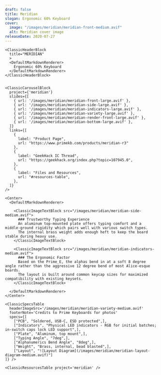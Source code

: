 ```yaml
---
draft: false
title: Meridian
slogan: Ergonomic 60% Keyboard
cover:
  image: "/images/meridian/meridian-front-medium.avif"
  alt: Meridian cover image
releaseDate: 2020-07-27
---
```


<DefaultLayout title={frontmatter.title}>

  <ClassicBlurredHeader src={frontmatter.cover.image} />

  <div class="container mx-auto">

    <ClassicHeaderBlock 
      title="MERIDIAN"
      >
      <DefaultMarkdownRenderer>
        Ergonomic 60% Keyboard
      </DefaultMarkdownRenderer>
    </ClassicHeaderBlock>


    <ClassicCarouselBlock 
      project={'meridian'} 
      slides={[
        { url: '/images/meridian/meridian-front-large.avif' },
        { url: '/images/meridian/meridian-side-large.avif' },
        { url: '/images/meridian/meridian-indicators-large.avif' },
        { url: '/images/meridian/meridian-variety-large.avif' },
        { url: '/images/meridian/meridian-render-front-large.avif' },
        { url: '/images/meridian/meridian-bottom-large.avif' },
      ]} 
      links={[
        {
          label: "Product Page",
          url: "https://www.primekb.com/products/meridian-r3"
        },
        {
          label: "GeekHack IC Thread",
          url: "https://geekhack.org/index.php?topic=107945.0",
        },
        {
          label: "Files and Resources",
          url: "#resources-table",
        },
      ]}
    />

    <Center>
      <DefaultMarkdownRenderer>

        <ClassicImageTextBlock src="/images/meridian/meridian-side-medium.avif">
          ### Trustworthy Typing Experience
          An aluminum top-mounted plate offers typing comfort and a middle-ground rigidity which pairs well with various switch types.  
          The internal brass weight adds enough heft to keep the board stable during heavy use.
        </ClassicImageTextBlock>

        <ClassicImageTextBlock src="/images/meridian/meridian-indicators-medium.avif">
          ### The Ergonomic Factor
          Based on the Prime_E, the alphas bend in at a soft 8 degree angle rather than the aggressive 12 degree bend of most Alice-esque boards.  
          The layout is built around common keycap sizes for maximized compatibility with existing keysets.
        </ClassicImageTextBlock> 

      </DefaultMarkdownRenderer>
    </Center>

    <ClassicSpecsTable 
      headerImageSrc='/images/meridian/meridian-variety-medium.avif' 
      footerNote='Credits to Prime Keyboards for photos'
      specs={[
        ["PCB", "Soldered, USB-C, ESD protected",],
        ["Indicators", "Physical LED indicators - RGB for initial batches; in-switch caps lock LED support",],
        ["Plate", "Aluminum, top mount",],
        ["Typing Angle", "7deg",],
        ["Alphanumerics Bend Angle", "8deg",],
        ["Weight", "Brass, internal, bead blasted",],
        ["Layout", "![Layout Diagram](/images/meridian/meridian-layout-diagram-medium.avif)"]
    ]} />

    <ClassicResourcesTable project='meridian' />

  </div>

</DefaultLayout>